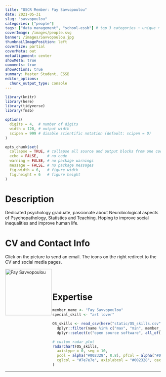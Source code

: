 ```yaml
---
title: "OSCR Member: Fay Savvopoulou"
date: 2021-05-31
slug: "savvopoulou"
categories: ["people"]
tags: ["data management", "school-essb"] # top 3 categories + unique + school
coverImage: /images/people.svg
banner: /images/Savvopoulou.jpg
thumbnailImagePosition: left
coverSize: partial
coverMeta: out
metaAlignment: center
showMeta: true
comments: true
showActions: true
summary: Master Student, ESSB
editor_options: 
  chunk_output_type: console
---
```


```r

library(knitr)
library(here)
library(tidyverse)
library(fmsb)

options(
  digits = 4,  # number of digits
  width = 120, # output width
  scipen = 999 # disable scientific notation (default: scipen = 0)
)

opts_chunk$set(
  collapse = TRUE, # collapse all source and output blocks from one code chunk into a single block
  echo = FALSE,    # no code
  warning = FALSE, # no package warnings
  message = FALSE, # no package messages
  fig.width = 6,   # figure width
  fig.height = 6   # figure height
)

```

# Description

Dedicated psychology graduate, passionate about Neurobiological aspects of Psychopathology, Statistics and Teaching. Hoping to improve social inequalities and improve human life.

# CV and Contact Info

Click on the picture to send an email. The icons on the right redirect to the CV and social media pages.

<!-- EMAIL -->
<p>
  <a href="mailto:faysavvopoulou@gmail.com">
  <img border="0" alt="Fay Savvopoulou" src="/images/Savvopoulou.jpg" width="150" height="150" align="left">
  </a>
</p>

<!-- CV -->
<p align="center">
  <a href="https://drive.google.com/file/d/1EIwSUtb9vHRSb4uLESQQdJE_Kvra-shD/view?usp=sharing" class="fa fa-file fa-2x" style="color:#00B969;">
  </a>
</p>

<!-- LINKEDIN -->
<p align="center">
  <a href="https://www.linkedin.com/in/faysavvopoulou/" class="fa fa-linkedin fa-2x" style="color:#000000;">
  </a>
</p>

<BR><BR>

# Expertise

```r

member_name <- "Fay Savvopoulou"
special_skill <- "art lover"

OS_skills <- read_csv(here("static/OS_skills.csv")) %>%
  dplyr::filter(name %in% c("max", "min", member_name)) %>%
  dplyr::select(c("open source software", all_of(special_skill), "open access", "reproducible analysis", "data management", "data sharing", "preregistration"))

# custom radar plot
radarchart(OS_skills,
  axistype = 0, seg = 10,
  pcol = alpha("#002328", 0.8), pfcol = alpha("#00B969", 0.6), plwd = 4, centerzero = TRUE, # polygon
  cglcol = "#7e7e7e", axislabcol = "#002328", caxislabels = seq(0, 10, 2), cglwd = 0.8 # grid
)

```

***


